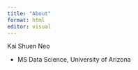 ```yaml
---
title: "About"
format: html
editor: visual
---
```


Kai Shuen Neo

-   MS Data Science, University of Arizona